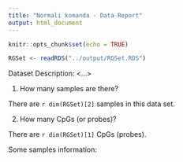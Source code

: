 ```yaml
---
title: "Normali komanda - Data Report"
output: html_document
---
```


```r

knitr::opts_chunk$set(echo = TRUE)

```

```r

RGSet <- readRDS("../output/RGSet.RDS")

```

Dataset Description:
<...>

1. How many samples are there?

There are `r dim(RGSet)[2]` samples in this data set.

2. How many CpGs (or probes)?

There are `r dim(RGSet)[1]` CpGs (probes).

Some samples information:

``` r



```
